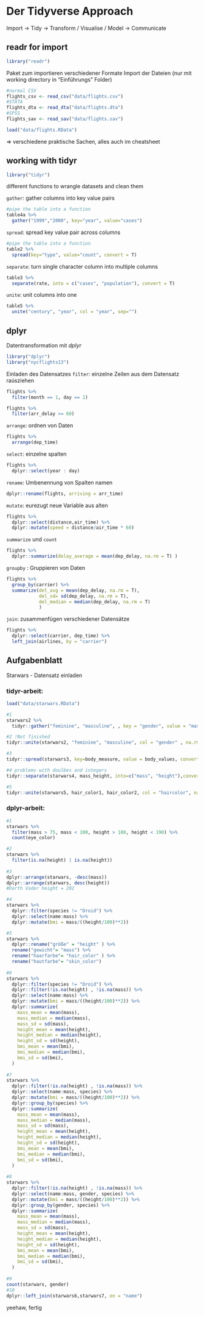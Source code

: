 # Der Tidyverse Approach

Import -> Tidy -> Transform / Visualise / Model -> Communicate

## readr for import

```r
library("readr")
```

Paket zum importieren verschiedener Formate Import der Dateien (nur mit working directory in "Einführungs" Folder)

```r
#normal CSV
flights_csv <- read_csv("data/flights.csv")
#STATA
flights_dta <- read_dta("data/flights.dta")
#SPSS
flights_sav <- read_sav("data/flights.sav")
```

```r
load("data/flights.RData")
```

=> verschiedene praktische Sachen, alles auch im cheatsheet

## working with tidyr

```r
library("tidyr")
```

different functions to wrangle datasets and clean them

`gather`: gather columns into key value pairs

```r
#pipe the table into a function
table4a %>% 
  gather("1999","2000", key="year", value="cases")
```

`spread`: spread key value pair across columns

```r
#pipe the table into a function
table2 %>% 
  spread(key="type", value="count", convert = T)
```

`separate`: turn single character column into multiple columns

```r
table3 %>% 
  separate(rate, into = c("cases", "population"), convert = T)
```

`unite`: unit columns into one

```r
table5 %>% 
  unite("century", "year", col = "year", sep="")
```

## dplyr

Datentransformation mit *dplyr*

```r
library("dplyr")
library("nycflights13")
```

Einladen des Datensatzes `filter`: einzelne Zeilen aus dem Datensatz raúsziehen

```r
flights %>%
  filter(month == 1, day == 1)

flights %>%
  filter(arr_delay >= 60)
```

`arrange`: ordnen von Daten

```r
flights %>%
  arrange(dep_time)
```

`select`: einzelne spalten

```r
flights %>%
  dplyr::select(year : day)
```

`rename`: Umbenennung von Spalten namen

```r
dplyr::rename(flights, arriving = arr_time)
```

`mutate`: eurezugt neue Variable aus alten

```r
flights %>%
  dplyr::select(distance,air_time) %>%
  dplyr::mutate(speed = distance/air_time * 60)
```

`summarize` und `count`

```r
flights %>%
  dplyr::summarize(delay_average = mean(dep_delay, na.rm = T) )
```

`groupby` : Gruppieren von Daten

```r
flights %>% 
  group_by(carrier) %>%
  summarize(del_avg = mean(dep_delay, na.rm = T), 
            del_sd= sd(dep_delay, na.rm = T),
            del_median = median(dep_delay, na.rm = T)
            )
```

`join`: zusammenfügen verschiedener Datensätze

```r
flights %>%
  dplyr::select(carrier, dep_time) %>%
  left_join(airlines, by = "carrier")
```

## Aufgabenblatt

Starwars - Datensatz einladen

### tidyr-arbeit:

```r
load("data/starwars.RData")

#1 
starwars2 %>% 
  tidyr::gather("feminine", "masculine", , key = "gender", value = "mass", na.rm = T)

#2 !Not finished
tidyr::unite(starwars2, "feminine", "masculine", col = "gender" , na.rm = T)

#3
tidyr::spread(starwars3, key=body_measure, value = body_values, convert = T)

#4 problems with doulbes and integers
tidyr::separate(starwars4, mass_height, into=c("mass", "height"),convert = T)

#5 
tidyr::unite(starwars5, hair_color1, hair_color2, col = "haircolor", na.rm = T, sep="-")
```

### dplyr-arbeit:

```r
#1 
starwars %>%
  filter(mass > 75, mass < 100, height > 180, height < 190) %>%
  count(eye_color)

#2 
starwars %>%
  filter(is.na(height) | is.na(height))
  
#3
dplyr::arrange(starwars, -desc(mass))
dplyr::arrange(starwars, desc(height))
#Darth Vader height = 202

#4
starwars %>%
  dplyr::filter(species != "Droid") %>%
  dplyr::select(name:mass) %>%
  dplyr::mutate(bmi = mass/((height/100)**2))

#5 
starwars %>% 
  dplyr::rename("größe" = "height" ) %>%
  rename("gewicht"= "mass") %>%
  rename("haarfarbe"= "hair_color" ) %>%
  rename("hautfarbe"= "skin_color")
  
#6
starwars %>%
  dplyr::filter(species != "Droid") %>%
  dplyr::filter(!is.na(height) , !is.na(mass)) %>%
  dplyr::select(name:mass) %>%
  dplyr::mutate(bmi = mass/((height/100)**2)) %>%
  dplyr::summarize(
    mass_mean = mean(mass),
    mass_median = median(mass),
    mass_sd = sd(mass),
    height_mean = mean(height),
    height_median = median(height),
    height_sd = sd(height),
    bmi_mean = mean(bmi),
    bmi_median = median(bmi),
    bmi_sd = sd(bmi),
  )
  
#7 
starwars %>%
  dplyr::filter(!is.na(height) , !is.na(mass)) %>%
  dplyr::select(name:mass, species) %>%
  dplyr::mutate(bmi = mass/((height/100)**2)) %>%
  dplyr::group_by(species) %>%
  dplyr::summarize(
    mass_mean = mean(mass),
    mass_median = median(mass),
    mass_sd = sd(mass),
    height_mean = mean(height),
    height_median = median(height),
    height_sd = sd(height),
    bmi_mean = mean(bmi),
    bmi_median = median(bmi),
    bmi_sd = sd(bmi),
  )
  
#8 
starwars %>%
  dplyr::filter(!is.na(height) , !is.na(mass)) %>%
  dplyr::select(name:mass, gender, species) %>%
  dplyr::mutate(bmi = mass/((height/100)**2)) %>%
  dplyr::group_by(gender, species) %>%
  dplyr::summarize(
    mass_mean = mean(mass),
    mass_median = median(mass),
    mass_sd = sd(mass),
    height_mean = mean(height),
    height_median = median(height),
    height_sd = sd(height),
    bmi_mean = mean(bmi),
    bmi_median = median(bmi),
    bmi_sd = sd(bmi),
  )
  
#9 
count(starwars, gender)
#10
dplyr::left_join(starwars6,starwars7, on = "name")

```

yeehaw, fertig
